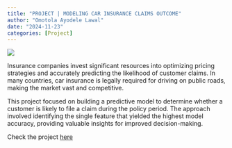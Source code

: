 ```yaml
---
title: "PROJECT | MODELING CAR INSURANCE CLAIMS OUTCOME"
author: "Omotola Ayodele Lawal"
date: "2024-11-23"
categories: [Project]
---
```


![](car.jpg)

Insurance companies invest significant resources into optimizing pricing strategies and accurately predicting the likelihood of customer claims. In many countries, car insurance is legally required for driving on public roads, making the market vast and competitive.

This project focused on building a predictive model to determine whether a customer is likely to file a claim during the policy period. The approach involved identifying the single feature that yielded the highest model accuracy, providing valuable insights for improved decision-making.

Check the project [here](https://lawaloa.github.io/Project_7/){target="_blank"}


